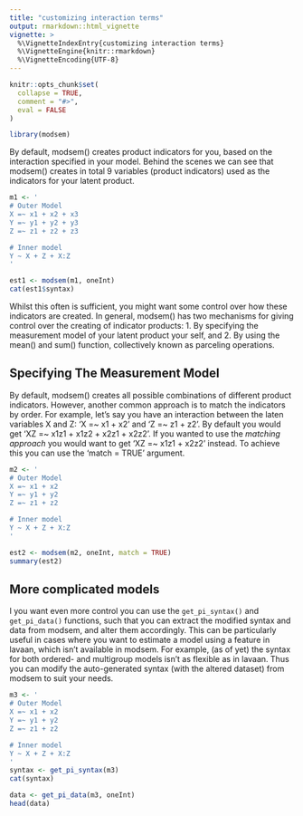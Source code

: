 ```yaml
---
title: "customizing interaction terms"
output: rmarkdown::html_vignette
vignette: >
  %\VignetteIndexEntry{customizing interaction terms}
  %\VignetteEngine{knitr::rmarkdown}
  %\VignetteEncoding{UTF-8}
---
```


```r
knitr::opts_chunk$set(
  collapse = TRUE,
  comment = "#>",
  eval = FALSE
)
```

```r
library(modsem)
```

By default, modsem() creates product indicators for you, based on the interaction specified in your model. Behind the scenes we can see that modsem() creates in total 9 variables (product indicators) used as the indicators for your latent product.

```r
m1 <- '
# Outer Model
X =~ x1 + x2 + x3
Y =~ y1 + y2 + y3
Z =~ z1 + z2 + z3

# Inner model
Y ~ X + Z + X:Z 
'

est1 <- modsem(m1, oneInt)
cat(est1$syntax)
```

Whilst this often is sufficient, you might want some control over how these indicators are created. In general, modsem() has two mechanisms for giving control over the creating of indicator products: 1. By specifying the measurement model of your latent product your self, and 2. By using the mean() and sum() function, collectively known as parceling operations.

## Specifying The Measurement Model

By default, modsem() creates all possible combinations of different product indicators. However, another common approach is to match the indicators by order. For example, let's say you have an interaction between the laten variables X and Z: 'X =\~ x1 + x2' and 'Z =\~ z1 + z2'. By default you would get 'XZ =\~ x1z1 + x1z2 + x2z1 + x2z2'. If you wanted to use the *matching approach* you would want to get 'XZ =\~ x1z1 + x2z2' instead. To achieve this you can use the 'match = TRUE' argument.

```r
m2 <- '
# Outer Model
X =~ x1 + x2
Y =~ y1 + y2
Z =~ z1 + z2

# Inner model
Y ~ X + Z + X:Z 
'

est2 <- modsem(m2, oneInt, match = TRUE)
summary(est2)
```

## More complicated models

I you want even more control you can use the `get_pi_syntax()` and 
`get_pi_data()` functions,
such that you can extract the modified syntax and data from modsem, 
and alter them accordingly. This can be particularly useful in 
cases where you want to estimate a model using a feature in lavaan, 
which isn't available in modsem. 
For example, (as of yet) the syntax for both ordered- and 
multigroup models isn't as flexible as in lavaan. 
Thus you can modify the auto-generated syntax 
(with the altered dataset) from modsem to suit your needs.

```r
m3 <- '
# Outer Model
X =~ x1 + x2
Y =~ y1 + y2
Z =~ z1 + z2

# Inner model
Y ~ X + Z + X:Z 
'
syntax <- get_pi_syntax(m3)
cat(syntax)
```

```r
data <- get_pi_data(m3, oneInt)
head(data)
```
